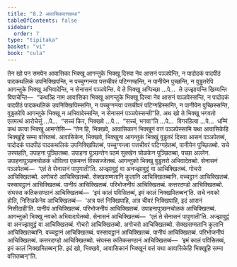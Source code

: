 ```yaml
---
title: "8.2 आवासिकवत्तकथा"
tableOfContents: false
sidebar:
  order: 7
type: "tipitaka"
basket: "vi"
book: "cula"
---
```



<DynamicBreadcrumb />

<Division number="358" book="cula">

<Paragraph number="1663" book="cula">
तेन खो पन समयेन आवासिका भिक्खू आगन्तुके भिक्खू दिस्वा नेव आसनं पञ्ञपेन्ति, न पादोदकं पादपीठं पादकथलिकं उपनिक्खिपन्ति, न पच्चुग्गन्त्वा पत्तचीवरं पटिग्गण्हन्ति, न पानीयेन पुच्छन्ति, न वुड्ढतरेपि आगन्तुके भिक्खू अभिवादेन्ति, न सेनासनं पञ्ञपेन्ति. ये ते भिक्खू अप्पिच्छा …पे…  ते उज्झायन्ति खिय्यन्ति विपाचेन्ति—  “कथञ्हि नाम आवासिका भिक्खू आगन्तुके भिक्खू दिस्वा नेव आसनं पञ्ञपेस्सन्ति, न पादोदकं पादपीठं पादकथलिकं उपनिक्खिपिस्सन्ति, न पच्चुग्गन्त्वा पत्तचीवरं पटिग्गहिस्सन्ति, न पानीयेन पुच्छिस्सन्ति, वुड्ढतरेपि आगन्तुके भिक्खू न अभिवादेस्सन्ति, न सेनासनं पञ्ञपेस्सन्ती”ति. अथ खो ते भिक्खू भगवतो एतमत्थं आरोचेसुं …पे…  “सच्चं किर, भिक्खवे …पे…  “सच्चं, भगवा”ति …पे…  विगरहित्वा …पे…  धम्मिं कथं कत्वा भिक्खू आमन्तेसि—
</Paragraph>

</Division>
<Division number="359" book="cula">

<Paragraph number="1664" book="cula">
“तेन हि, भिक्खवे, आवासिकानं भिक्खूनं वत्तं पञ्ञपेस्सामि यथा आवासिकेहि भिक्खूहि सम्मा वत्तितब्बं. आवासिकेन, भिक्खवे, भिक्खुना आगन्तुकं भिक्खुं वुड्ढतरं दिस्वा आसनं पञ्ञपेतब्बं, पादोदकं पादपीठं पादकथलिकं उपनिक्खिपितब्बं, पच्चुग्गन्त्वा पत्तचीवरं पटिग्गहेतब्बं, पानीयेन पुच्छितब्बो. सचे उस्सहति, उपाहना पुञ्छितब्बा. उपाहना पुञ्छन्तेन पठमं सुक्खेन चोळकेन पुञ्छितब्बा, पच्छा अल्लेन. उपाहनापुञ्छनचोळकं धोवित्वा एकमन्तं विस्सज्जेतब्बं.
</Paragraph>

<Paragraph number="1665" book="cula">
आगन्तुको भिक्खु वुड्ढतरो अभिवादेतब्बो. सेनासनं पञ्ञपेतब्बं—  ‘एतं ते सेनासनं पापुणाती’ति. अज्झावुट्ठं वा अनज्झावुट्ठं वा आचिक्खितब्बं. गोचरो आचिक्खितब्बो. अगोचरो आचिक्खितब्बो. सेक्खसम्मतानि कुलानि आचिक्खितब्बानि. वच्चट्ठानं आचिक्खितब्बं. पस्सावट्ठानं आचिक्खितब्बं. पानीयं आचिक्खितब्बं. परिभोजनीयं आचिक्खितब्बं. कत्तरदण्डो आचिक्खितब्बो. संघस्स कतिकसण्ठानं आचिक्खितब्बं—  ‘इमं कालं पविसितब्बं, इमं कालं निक्खमितब्बन्’ति.
</Paragraph>

<Paragraph number="1666" book="cula">
सचे नवको होति, निसिन्नकेनेव आचिक्खितब्बं—  ‘अत्र पत्तं निक्खिपाहि, अत्र चीवरं निक्खिपाहि, इदं आसनं निसीदाही’ति. पानीयं आचिक्खितब्बं. परिभोजनीयं आचिक्खितब्बं. उपाहनापुञ्छनचोळकं आचिक्खितब्बं. आगन्तुको भिक्खु नवको अभिवादापेतब्बो. सेनासनं आचिक्खितब्बं—  ‘एतं ते सेनासनं पापुणाती’ति. अज्झावुट्ठं वा अनज्झावुट्ठं वा आचिक्खितब्बं. गोचरो आचिक्खितब्बो. अगोचरो आचिक्खितब्बो. सेक्खसम्मतानि कुलानि आचिक्खितब्बानि. वच्चट्ठानं आचिक्खितब्बं. पस्सावट्ठानं आचिक्खितब्बं. पानीयं आचिक्खितब्बं. परिभोजनीयं आचिक्खितब्बं. कत्तरदण्डो आचिक्खितब्बो. संघस्स कतिकसण्ठानं आचिक्खितब्बं—  ‘इमं कालं पविसितब्बं, इमं कालं निक्खमितब्बन्’ति. इदं खो, भिक्खवे, आवासिकानं भिक्खूनं वत्तं यथा आवासिकेहि भिक्खूहि सम्मा वत्तितब्बन्”ति.
</Paragraph>
</Division>